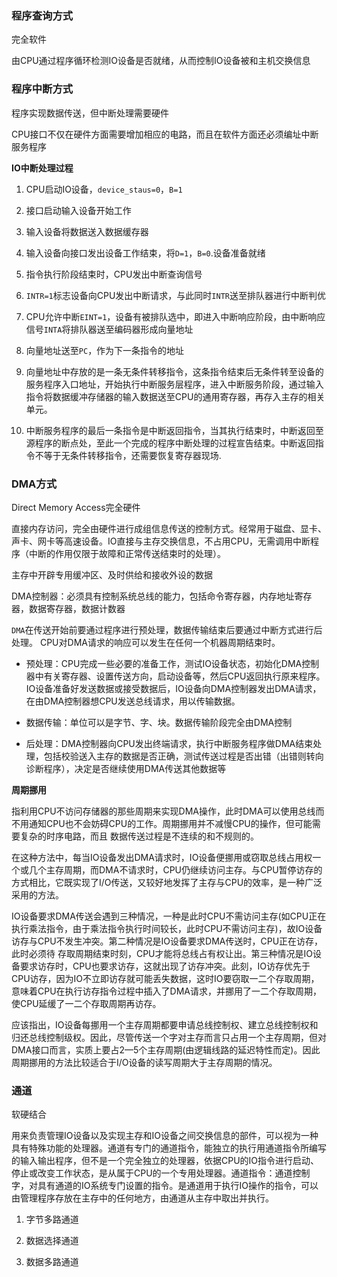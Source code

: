 ### 程序查询方式

完全软件

由CPU通过程序循环检测IO设备是否就绪，从而控制IO设备被和主机交换信息

### 程序中断方式

程序实现数据传送，但中断处理需要硬件

CPU接口不仅在硬件方面需要增加相应的电路，而且在软件方面还必须编址中断服务程序

**IO中断处理过程**

1. CPU启动IO设备，`device_staus=0`，`B=1`

2. 接口启动输入设备开始工作

3. 输入设备将数据送入数据缓存器

4. 输入设备向接口发出设备工作结束，将`D=1`，`B=0`.设备准备就绪

5. 指令执行阶段结束时，CPU发出中断查询信号

6. `INTR=1`标志设备向CPU发出中断请求，与此同时`INTR`送至排队器进行中断判优

7. CPU允许中断`EINT=1`，设备有被排队选中，即进入中断响应阶段，由中断响应信号`INTA`将排队器送至编码器形成向量地址

8. 向量地址送至`PC`，作为下一条指令的地址

9. 向量地址中存放的是一条无条件转移指令，这条指令结束后无条件转至设备的服务程序入口地址，开始执行中断服务层程序，进入中断服务阶段，通过输入指令将数据缓冲存储器的输入数据送至CPU的通用寄存器，再存入主存的相关单元。

10. 中断服务程序的最后一条指令是中断返回指令，当其执行结束时，中断返回至源程序的断点处，至此一个完成的程序中断处理的过程宣告结束。中断返回指令不等于无条件转移指令，还需要恢复寄存器现场.

### DMA方式

Direct Memory Access完全硬件

直接内存访问，完全由硬件进行成组信息传送的控制方式。经常用于磁盘、显卡、声卡、网卡等高速设备。IO直接与主存交换信息，不占用CPU，无需调用中断程序（中断的作用仅限于故障和正常传送结束时的处理）。

主存中开辟专用缓冲区、及时供给和接收外设的数据

DMA控制器：必须具有控制系统总线的能力，包括命令寄存器，内存地址寄存器，数据寄存器，数据计数器

`DMA`在传送开始前要通过程序进行预处理，数据传输结束后要通过中断方式进行后处理。 CPU对DMA请求的响应可以发生在任何一个机器周期结束时。

- 预处理：CPU完成一些必要的准备工作，测试IO设备状态，初始化DMA控制器中有关寄存器、设置传送方向，启动设备等，然后CPU返回执行原来程序。IO设备准备好发送数据或接受数据后，IO设备向DMA控制器发出DMA请求，在由DMA控制器想CPU发送总线请求，用以传输数据。

- 数据传输：单位可以是字节、字、块。数据传输阶段完全由DMA控制

- 后处理：DMA控制器向CPU发出终端请求，执行中断服务程序做DMA结束处理，包括校验送入主存的数据是否正确，测试传送过程是否出错（出错则转向诊断程序），决定是否继续使用DMA传送其他数据等

**周期挪用**

指利用CPU不访问存储器的那些周期来实现DMA操作，此时DMA可以使用总线而不用通知CPU也不会妨碍CPU的工作。周期挪用并不减慢CPU的操作，但可能需要复杂的时序电路，而且 数据传送过程是不连续的和不规则的。

在这种方法中，每当IO设备发出DMA请求时，IO设备便挪用或窃取总线占用权一个或几个主存周期，而DMA不请求时，CPU仍继续访问主存。与CPU暂停访存的方式相比，它既实现了I/O传送，又较好地发挥了主存与CPU的效率，是一种广泛采用的方法。

IO设备要求DMA传送会遇到三种情况，一种是此时CPU不需访问主存(如CPU正在执行乘法指令，由于乘法指令执行时间较长，此时CPU不需访问主存)，故IO设备访存与CPU不发生冲突。第二种情况是IO设备要求DMA传送时，CPU正在访存，此时必须待 存取周期结束时刻，CPU才能将总线占有权让出。第三种情况是IO设备要求访存时，CPU也要求访存，这就出现了访存冲突。此刻，IO访存优先于CPU访存，因为IO不立即访存就可能丢失数据，这时IO要窃取一二个存取周期，意味着CPU在执行访存指令过程中插入了DMA请求，并挪用了一二个存取周期，使CPU延缓了一二个存取周期再访存。

应该指出，IO设备每挪用一个主存周期都要申请总线控制权、建立总线控制权和归还总线控制级权。因此，尽管传送一个字对主存而言只占用一个主存周期，但对DMA接口而言，实质上要占2—5个主存周期(由逻辑线路的延迟特性而定)。因此周期挪用的方法比较适合于I/O设备的读写周期大于主存周期的情况。

### 通道

软硬结合

用来负责管理IO设备以及实现主存和IO设备之间交换信息的部件，可以视为一种具有特殊功能的处理器。通道有专门的通道指令，能独立的执行用通道指令所编写的输入输出程序，但不是一个完全独立的处理器，依据CPU的IO指令进行启动、停止或改变工作状态，是从属于CPU的一个专用处理器。通道指令：通道控制字，对具有通道的IO系统专门设置的指令。是通道用于执行IO操作的指令，可以由管理程序存放在主存中的任何地方，由通道从主存中取出并执行。

1. 字节多路通道

2. 数据选择通道

3. 数据多路通道


